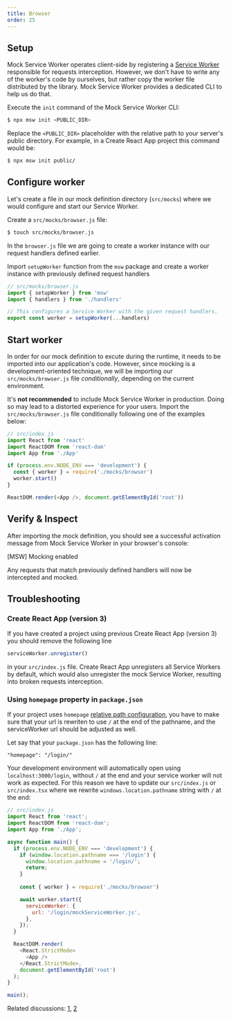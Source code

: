 ```yaml
---
title: Browser
order: 25
---
```


## Setup

Mock Service Worker operates client-side by registering a [Service Worker](https://developers.google.com/web/fundamentals/primers/service-workers) responsible for requests interception. However, we don't have to write any of the worker's code by ourselves, but rather copy the worker file distributed by the library. Mock Service Worker provides a dedicated CLI to help us do that.

<Action>
  Execute the <code>init</code> command of the Mock Service Worker CLI:
</Action>

```bash
$ npx msw init <PUBLIC_DIR>
```

Replace the `<PUBLIC_DIR>` placeholder with the relative path to your server's public directory. For example, in a Create React App project this command would be:

```bash
$ npx msw init public/
```


<PublicDirSnippet />

## Configure worker

Let's create a file in our mock definition directory (`src/mocks`) where we would configure and start our Service Worker.

<Action>
  Create a <code>src/mocks/browser.js</code> file:
</Action>

```bash
$ touch src/mocks/browser.js
```

In the `browser.js` file we are going to create a worker instance with our request handlers defined earlier.

<Action>
  Import <code>setupWorker</code> function from the <code>msw</code> package and
  create a worker instance with previously defined request handlers
</Action>

```js showLineNumbers focusedLines=2,7-8
// src/mocks/browser.js
import { setupWorker } from 'msw'
import { handlers } from './handlers'

// This configures a Service Worker with the given request handlers.
export const worker = setupWorker(...handlers)
```

## Start worker

In order for our mock definition to excute during the runtime, it needs to be imported into our application's code. However, since mocking is a development-oriented technique, we will be importing our `src/mocks/browser.js` file _conditionally_, depending on the current environment.

<Hint mode="warning">
  It's <strong>not recommended</strong> to include Mock Service Worker in
  production. Doing so may lead to a distorted experience for your users.
</Hint>
<Action>
  Import the <code>src/mocks/browser.js</code> file conditionally following one
  of the examples below:
</Action>

```js showLineNumbers focusedLines=6-9
// src/index.js
import React from 'react'
import ReactDOM from 'react-dom'
import App from './App'

if (process.env.NODE_ENV === 'development') {
  const { worker } = require('./mocks/browser')
  worker.start()
}

ReactDOM.render(<App />, document.getElementById('root'))
```

## Verify & Inspect

After importing the mock definition, you should see a successful activation message from Mock Service Worker in your browser's console:

<ConsoleMessage>[MSW] Mocking enabled</ConsoleMessage>

Any requests that match previously defined handlers will now be intercepted and mocked.

## Troubleshooting

### Create React App (version 3)

If you have created a project using previous Create React App (version 3) you should remove the following line

```js
serviceWorker.unregister()
```

in your `src/index.js` file. Create React App unregisters all Service Workers by default, which would also unregister the mock Service Worker, resulting into broken requests interception.

### Using `homepage` property in `package.json`

If your project uses `homepage` [relative path configuration](https://create-react-app.dev/docs/deployment/#building-for-relative-paths), you have to make sure that your url is rewriten to use `/` at the end of the pathname, and the serviceWorker url should be adjusted as well.

Let say that your `package.json` has the following line:

```
"homepage": "/login/"
```

Your development environment will automatically open using `localhost:3000/login`, without `/` at the end and your service worker will not work as expected. For this reason we have to update our `src/index.js` or `src/index.tsx` where we rewrite `windows.location.pathname` string with `/` at the end:

```js showLineNumbers focusedLines=8-17
// src/index.js
import React from 'react';
import ReactDOM from 'react-dom';
import App from './App';

async function main() {
  if (process.env.NODE_ENV === 'development') {
    if (window.location.pathname === '/login') {
      window.location.pathname = '/login/';
      return;
    }
    
    const { worker } = require('./mocks/browser')

    await worker.start({
      serviceWorker: {
        url: '/login/mockServiceWorker.js',
      },
    });
  }

  ReactDOM.render(
    <React.StrictMode>
      <App />
    </React.StrictMode>,
    document.getElementById('root')
  );
}

main();
```

Related discussions: [1](https://github.com/mswjs/msw/issues/369#issuecomment-720157918), [2](https://github.com/w3c/ServiceWorker/issues/1272)
